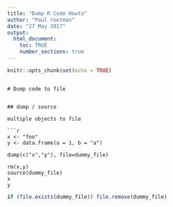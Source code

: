 ```yaml
---
title: "Dump R Code Howto"
author: "Paul roetman"
date: "27 May 2017"
output: 
  html_document:
    toc: TRUE
    number_sections: true
---
```


```r
knitr::opts_chunk$set(echo = TRUE)

```
```

# Dump code to file


## dump / source

multiple objects to file

```r
x <- "foo"
y <- data.frame(a = 1, b = "a")
 
dump(c("x","y"), file=dummy_file)
 
rm(x,y)
source(dummy_file)
x
y

```

```r
if (file.exists(dummy_file)) file.remove(dummy_file)
```
